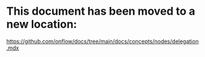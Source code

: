 # This document has been moved to a new location:

https://github.com/onflow/docs/tree/main/docs/concepts/nodes/delegation.mdx

